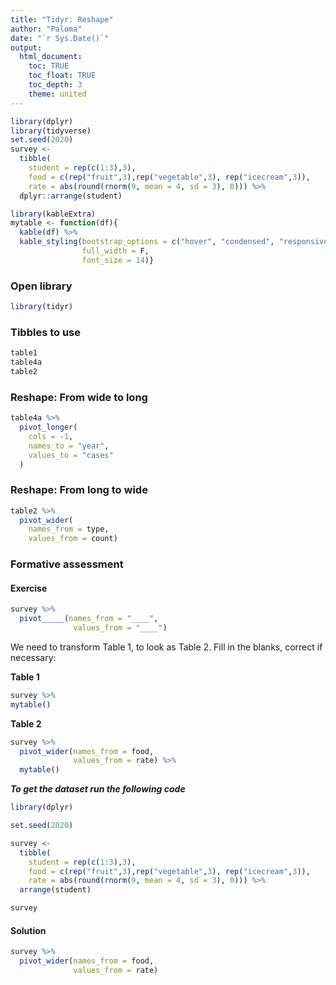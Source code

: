 ```yaml
---
title: "Tidyr: Reshape"
author: "Paloma"
date: "`r Sys.Date()`"
output: 
  html_document:
    toc: TRUE
    toc_float: TRUE
    toc_depth: 3
    theme: united
---
```

```r
library(dplyr)
library(tidyverse)
set.seed(2020)
survey <-
  tibble(
    student = rep(c(1:3),3),
    food = c(rep("fruit",3),rep("vegetable",3), rep("icecream",3)),
    rate = abs(round(rnorm(9, mean = 4, sd = 3), 0))) %>% 
  dplyr::arrange(student)

library(kableExtra)
mytable <- function(df){
  kable(df) %>%
  kable_styling(bootstrap_options = c("hover", "condensed", "responsive"),
                full_width = F,
                font_size = 14)}
```

### Open library

```r
library(tidyr)
```

### Tibbles to use
```r
table1
table4a
table2
```

### Reshape: From wide to long

```r
table4a %>% 
  pivot_longer(
    cols = -1,
    names_to = "year",
    values_to = "cases"
  )

```

### Reshape: From long to wide

```r
table2 %>% 
  pivot_wider(
    names_from = type,
    values_from = count)

```

### Formative assessment{.tabset}

#### Exercise

```r
survey %>% 
  pivot_____(names_from = "____",
              values_from = "____")
```

We need to transform Table 1, to look as Table 2. Fill in the blanks, correct if necessary:

<div class = "row">
<div class = "col-md-6">

**Table 1**
```r
survey %>% 
mytable()
```
</div>

<div class = "col-md-6">

**Table 2**

```r
survey %>%
  pivot_wider(names_from = food,
              values_from = rate) %>% 
  mytable()
```

</div>
</div>

**_To get the dataset run the following code_**

```r
library(dplyr)

set.seed(2020)

survey <-
  tibble(
    student = rep(c(1:3),3),
    food = c(rep("fruit",3),rep("vegetable",3), rep("icecream",3)),
    rate = abs(round(rnorm(9, mean = 4, sd = 3), 0))) %>% 
  arrange(student)

survey
```

#### Solution

```r
survey %>%
  pivot_wider(names_from = food,
              values_from = rate)
```


